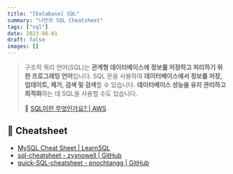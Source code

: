 ```yaml
---
title: "[Database] SQL"
summary: "나만의 SQL Cheatsheet"
tags: ["sql"]
date: 2023-08-01
draft: false
images: []
---
```


> 구조적 쿼리 언어(SQL)는 **관계형 데이터베이스에 정보를 저장하고 처리하기 위한 프로그래밍 언어**입니다. SQL 문을 사용하여 **데이터베이스에서 정보를 저장, 업데이트, 제거, 검색 및 검색**할 수 있습니다. **데이터베이스 성능을 유지 관리하고 최적화**하는 데 SQL을 사용할 수도 있습니다.
>
> 🔗 [SQL이란 무엇인가요? | AWS](https://aws.amazon.com/ko/what-is/sql/)

## 📄 Cheatsheet

- [MySQL Cheat Sheet | LearnSQL](https://learnsql.com/blog/mysql-cheat-sheet/)
- [sql-cheatsheet - zyxnowell | GitHub](https://github.com/zyxnowell/sql-cheatsheet)
- [quick-SQL-cheatsheet - enochtangg | GitHub](https://github.com/enochtangg/quick-SQL-cheatsheet)
